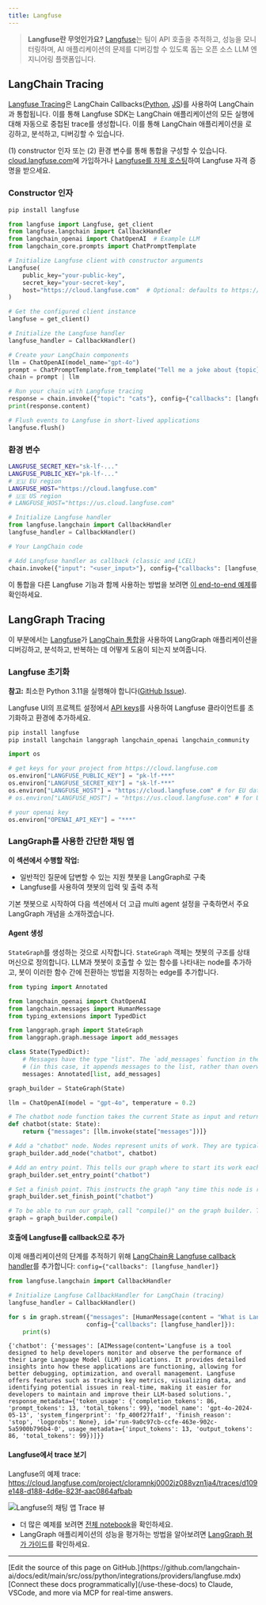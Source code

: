 ```yaml
---
title: Langfuse
---
```


> **Langfuse란 무엇인가요?** [Langfuse](https://langfuse.com)는 팀이 API 호출을 추적하고, 성능을 모니터링하며, AI 애플리케이션의 문제를 디버깅할 수 있도록 돕는 오픈 소스 LLM 엔지니어링 플랫폼입니다.

## LangChain Tracing

[Langfuse Tracing](https://langfuse.com/docs/tracing)은 LangChain Callbacks([Python](https://python.langchain.com/docs/how_to/#callbacks), [JS](https://js.langchain.com/docs/how_to/#callbacks))를 사용하여 LangChain과 통합됩니다. 이를 통해 Langfuse SDK는 LangChain 애플리케이션의 모든 실행에 대해 자동으로 중첩된 trace를 생성합니다. 이를 통해 LangChain 애플리케이션을 로깅하고, 분석하고, 디버깅할 수 있습니다.

(1) constructor 인자 또는 (2) 환경 변수를 통해 통합을 구성할 수 있습니다. [cloud.langfuse.com](https://cloud.langfuse.com)에 가입하거나 [Langfuse를 자체 호스팅](https://langfuse.com/self-hosting)하여 Langfuse 자격 증명을 받으세요.

### Constructor 인자

```python
pip install langfuse
```

```python
from langfuse import Langfuse, get_client
from langfuse.langchain import CallbackHandler
from langchain_openai import ChatOpenAI  # Example LLM
from langchain_core.prompts import ChatPromptTemplate

# Initialize Langfuse client with constructor arguments
Langfuse(
    public_key="your-public-key",
    secret_key="your-secret-key",
    host="https://cloud.langfuse.com"  # Optional: defaults to https://cloud.langfuse.com
)

# Get the configured client instance
langfuse = get_client()

# Initialize the Langfuse handler
langfuse_handler = CallbackHandler()

# Create your LangChain components
llm = ChatOpenAI(model_name="gpt-4o")
prompt = ChatPromptTemplate.from_template("Tell me a joke about {topic}")
chain = prompt | llm

# Run your chain with Langfuse tracing
response = chain.invoke({"topic": "cats"}, config={"callbacks": [langfuse_handler]})
print(response.content)

# Flush events to Langfuse in short-lived applications
langfuse.flush()
```

### 환경 변수

```bash filename=".env"
LANGFUSE_SECRET_KEY="sk-lf-..."
LANGFUSE_PUBLIC_KEY="pk-lf-..."
# 🇪🇺 EU region
LANGFUSE_HOST="https://cloud.langfuse.com"
# 🇺🇸 US region
# LANGFUSE_HOST="https://us.cloud.langfuse.com"
```
```python
# Initialize Langfuse handler
from langfuse.langchain import CallbackHandler
langfuse_handler = CallbackHandler()

# Your LangChain code

# Add Langfuse handler as callback (classic and LCEL)
chain.invoke({"input": "<user_input>"}, config={"callbacks": [langfuse_handler]})
```

이 통합을 다른 Langfuse 기능과 함께 사용하는 방법을 보려면 [이 end-to-end 예제](https://langfuse.com/docs/integrations/langchain/example-python)를 확인하세요.

## LangGraph Tracing

이 부분에서는 [Langfuse](https://langfuse.com/docs)가 [LangChain 통합](https://langfuse.com/docs/integrations/langchain/tracing)을 사용하여 LangGraph 애플리케이션을 디버깅하고, 분석하고, 반복하는 데 어떻게 도움이 되는지 보여줍니다.

### Langfuse 초기화

**참고:** 최소한 Python 3.11을 실행해야 합니다([GitHub Issue](https://github.com/langfuse/langfuse/issues/1926)).

Langfuse UI의 프로젝트 설정에서 [API keys](https://langfuse.com/faq/all/where-are-langfuse-api-keys)를 사용하여 Langfuse 클라이언트를 초기화하고 환경에 추가하세요.


```python
pip install langfuse
pip install langchain langgraph langchain_openai langchain_community
```


```python
import os

# get keys for your project from https://cloud.langfuse.com
os.environ["LANGFUSE_PUBLIC_KEY"] = "pk-lf-***"
os.environ["LANGFUSE_SECRET_KEY"] = "sk-lf-***"
os.environ["LANGFUSE_HOST"] = "https://cloud.langfuse.com" # for EU data region
# os.environ["LANGFUSE_HOST"] = "https://us.cloud.langfuse.com" # for US data region

# your openai key
os.environ["OPENAI_API_KEY"] = "***"
```

### LangGraph를 사용한 간단한 채팅 앱

**이 섹션에서 수행할 작업:**

*   일반적인 질문에 답변할 수 있는 지원 챗봇을 LangGraph로 구축
*   Langfuse를 사용하여 챗봇의 입력 및 출력 추적

기본 챗봇으로 시작하여 다음 섹션에서 더 고급 multi agent 설정을 구축하면서 주요 LangGraph 개념을 소개하겠습니다.

#### Agent 생성

`StateGraph`를 생성하는 것으로 시작합니다. `StateGraph` 객체는 챗봇의 구조를 상태 머신으로 정의합니다. LLM과 챗봇이 호출할 수 있는 함수를 나타내는 node를 추가하고, 봇이 이러한 함수 간에 전환하는 방법을 지정하는 edge를 추가합니다.


```python
from typing import Annotated

from langchain_openai import ChatOpenAI
from langchain.messages import HumanMessage
from typing_extensions import TypedDict

from langgraph.graph import StateGraph
from langgraph.graph.message import add_messages

class State(TypedDict):
    # Messages have the type "list". The `add_messages` function in the annotation defines how this state key should be updated
    # (in this case, it appends messages to the list, rather than overwriting them)
    messages: Annotated[list, add_messages]

graph_builder = StateGraph(State)

llm = ChatOpenAI(model = "gpt-4o", temperature = 0.2)

# The chatbot node function takes the current State as input and returns an updated messages list. This is the basic pattern for all LangGraph node functions.
def chatbot(state: State):
    return {"messages": [llm.invoke(state["messages"])]}

# Add a "chatbot" node. Nodes represent units of work. They are typically regular python functions.
graph_builder.add_node("chatbot", chatbot)

# Add an entry point. This tells our graph where to start its work each time we run it.
graph_builder.set_entry_point("chatbot")

# Set a finish point. This instructs the graph "any time this node is run, you can exit."
graph_builder.set_finish_point("chatbot")

# To be able to run our graph, call "compile()" on the graph builder. This creates a "CompiledGraph" we can use invoke on our state.
graph = graph_builder.compile()
```

#### 호출에 Langfuse를 callback으로 추가

이제 애플리케이션의 단계를 추적하기 위해 [LangChain용 Langfuse callback handler](https://langfuse.com/docs/integrations/langchain/tracing)를 추가합니다: `config={"callbacks": [langfuse_handler]}`


```python
from langfuse.langchain import CallbackHandler

# Initialize Langfuse CallbackHandler for LangChain (tracing)
langfuse_handler = CallbackHandler()

for s in graph.stream({"messages": [HumanMessage(content = "What is Langfuse?")]},
                      config={"callbacks": [langfuse_handler]}):
    print(s)
```

```
{'chatbot': {'messages': [AIMessage(content='Langfuse is a tool designed to help developers monitor and observe the performance of their Large Language Model (LLM) applications. It provides detailed insights into how these applications are functioning, allowing for better debugging, optimization, and overall management. Langfuse offers features such as tracking key metrics, visualizing data, and identifying potential issues in real-time, making it easier for developers to maintain and improve their LLM-based solutions.', response_metadata={'token_usage': {'completion_tokens': 86, 'prompt_tokens': 13, 'total_tokens': 99}, 'model_name': 'gpt-4o-2024-05-13', 'system_fingerprint': 'fp_400f27fa1f', 'finish_reason': 'stop', 'logprobs': None}, id='run-9a0c97cb-ccfe-463e-902c-5a5900b796b4-0', usage_metadata={'input_tokens': 13, 'output_tokens': 86, 'total_tokens': 99})]}}
```


#### Langfuse에서 trace 보기

Langfuse의 예제 trace: https://cloud.langfuse.com/project/cloramnkj0002jz088vzn1ja4/traces/d109e148-d188-4d6e-823f-aac0864afbab

![Langfuse의 채팅 앱 Trace 뷰](https://langfuse.com/images/cookbook/integration-langgraph/integration_langgraph_chatapp_trace.png)

- 더 많은 예제를 보려면 [전체 notebook](https://langfuse.com/docs/integrations/langchain/example-python-langgraph)을 확인하세요.
- LangGraph 애플리케이션의 성능을 평가하는 방법을 알아보려면 [LangGraph 평가 가이드](https://langfuse.com/docs/integrations/langchain/example-langgraph-agents)를 확인하세요.

---

<Callout icon="pen-to-square" iconType="regular">
    [Edit the source of this page on GitHub.](https://github.com/langchain-ai/docs/edit/main/src/oss/python/integrations/providers/langfuse.mdx)
</Callout>
<Tip icon="terminal" iconType="regular">
    [Connect these docs programmatically](/use-these-docs) to Claude, VSCode, and more via MCP for    real-time answers.
</Tip>
